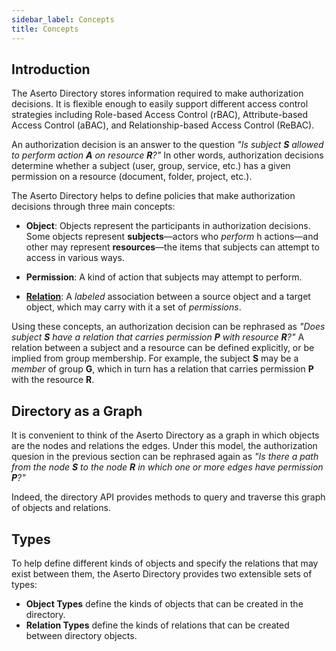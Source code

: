 ```yaml
---
sidebar_label: Concepts
title: Concepts
---
```


## Introduction

The Aserto Directory stores information required to make authorization decisions. It is flexible enough to easily
support different access control strategies including Role-based Access Control (rBAC), Attribute-based Access Control
(aBAC), and Relationship-based Access Control (ReBAC).

An authorization decision is an answer to the question *"Is subject __S__ allowed to perform action __A__ on resource __R__?"*
In other words, authorization decisions determine whether a subject (user, group, service, etc.) has a given permission on a resource
(document, folder, project, etc.).

The Aserto Directory helps to define policies that make authorization decisions through three main concepts:
* __Object__: Objects represent the participants in authorization decisions. Some objects represent __subjects__&mdash;actors who _perform_
h
actions&mdash;and other may represent __resources__&mdash;the items that subjects can attempt to access in various ways.

* __Permission__: A kind of action that subjects may attempt to perform.

* [__Relation__](relations): A _labeled_ association between a source object and a target object, which may carry with it a set of
_permissions_.

Using these concepts, an authorization decision can be rephrased as *"Does subject __S__ have a relation that carries
permission __P__ with resource __R__?"* A relation between a subject and a resource can be defined explicitly, or be implied from
group membership. For example, the subject __S__ may be a _member_ of group __G__, which in turn has a relation that
carries permission __P__ with the resource __R__.


## Directory as a Graph

It is convenient to think of the Aserto Directory as a graph in which objects are the nodes and relations the edges.
Under this model, the authorization quesion in the previous section can be rephrased again as *"Is there a path from
the node __S__ to the node __R__ in which one or more edges have permission __P__?"*

Indeed, the directory API provides methods to query and traverse this graph of objects and relations.

## Types

To help define different kinds of objects and specify the relations that may exist between them, the Aserto Directory
provides two extensible sets of types:
* __Object Types__ define the kinds of objects that can be created in the directory.
* __Relation Types__ define the kinds of relations that can be created between directory objects.



